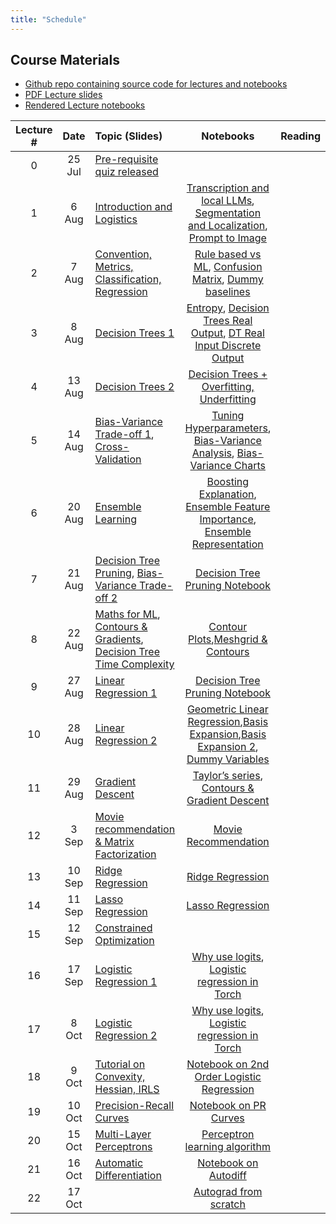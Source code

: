 ```yaml
---
title: "Schedule"
---
```



::: {.callout-note}
## Course Materials

* [Github repo containing source code for lectures and notebooks](https://github.com/nipunbatra/ml-teaching)
* [PDF Lecture slides](https://nipunbatra.github.io/ml-teaching/slides.html)
* [Rendered Lecture notebooks](https://nipunbatra.github.io/ml-teaching/notebooks.html)

:::


| Lecture # |    Date     | Topic (Slides)                                  | Notebooks |  Reading |
|:------:|:--------------:|:------------------------------------------------|:---------:|:---------|
|     0     | 25 Jul| [Pre-requisite quiz released](exams/prereq.qmd){target="_blank"} |           |          |
|     1     |    6 Aug    | [Introduction and Logistics](https://nipunbatra.github.io/ml-teaching/basics/slides/1-introduction-ml-2025.pdf){target="_blank"}                     |      [Transcription and local LLMs](https://nipunbatra.github.io/ml-teaching/notebooks/transcript.html){target="_blank"}, [Segmentation and Localization](https://nipunbatra.github.io/ml-teaching/notebooks/object-detection-segmentation.html){target="_blank"}, [Prompt to Image](https://nipunbatra.github.io/ml-teaching/notebooks/text_to_image.html){target="_blank"}     |            |
| 2| 7 Aug| [Convention, Metrics, Classification, Regression](https://nipunbatra.github.io/ml-teaching/basics/slides/accuracy-convention-handout.pdf){target="_blank"}|[Rule based vs ML](https://nipunbatra.github.io/ml-teaching/notebooks/rule-based-vs-ml.html){target="_blank"}, [Confusion Matrix](https://nipunbatra.github.io/ml-teaching/notebooks/confusion-mnist.html){target="_blank"}, [Dummy baselines](https://nipunbatra.github.io/ml-teaching/notebooks/dummy-baselines.html){target="_blank"}||
| 3| 8 Aug| [Decision Trees 1](https://nipunbatra.github.io/ml-teaching/supervised/slides/decision-trees-handout.pdf){target="_blank"}|[Entropy](https://nipunbatra.github.io/ml-teaching/notebooks/entropy.html){target="_blank"}, [Decision Trees Real Output](https://nipunbatra.github.io/ml-teaching/notebooks/decision-tree-real-output.html){target="_blank"}, [DT Real Input Discrete Output](https://nipunbatra.github.io/ml-teaching/notebooks/decision-tree-real-input-discrete-output.html){target="_blank"}||
| 4| 13 Aug| [Decision Trees 2](https://nipunbatra.github.io/ml-teaching/supervised/slides/decision-trees-handout.pdf){target="_blank"}|[Decision Trees + Overfitting, Underfitting](https://nipunbatra.github.io/ml-teaching/notebooks/decision-tree-real-input-real-output.html){target="_blank"}||
| 5| 14 Aug| [Bias-Variance Trade-off 1](https://nipunbatra.github.io/ml-teaching/supervised/slides/bias-variance.pdf){target="_blank"}, [Cross-Validation](https://nipunbatra.github.io/ml-teaching/supervised/slides/cross-validation-handout.pdf){target="_blank"}|[Tuning Hyperparameters](https://nipunbatra.github.io/ml-teaching/notebooks/hyperparams-experiments.html){target="_blank"}, [Bias-Variance Analysis](https://nipunbatra.github.io/ml-teaching/notebooks/bias-variance.html){target="_blank"}, [Bias-Variance Charts](https://nipunbatra.github.io/ml-teaching/notebooks/bias-variance-charts.html){target="_blank"}||
| 6| 20 Aug| [Ensemble Learning](https://nipunbatra.github.io/ml-teaching/supervised/slides/ensemble-handout.pdf){target="_blank"} | [Boosting Explanation](https://nipunbatra.github.io/ml-teaching/notebooks/boosting-explanation.html){target="_blank"}, [Ensemble Feature Importance](https://nipunbatra.github.io/ml-teaching/notebooks/ensemble-feature-importance.html){target="_blank"}, [Ensemble Representation](https://nipunbatra.github.io/ml-teaching/notebooks/ensemble-representation.html){target="_blank"} ||
| 7| 21 Aug| [Decision Tree Pruning](https://nipunbatra.github.io/ml-teaching/supervised/slides/decision-tree-pruning-handout.pdf){target="_blank"}, [Bias-Variance Trade-off 2](https://nipunbatra.github.io/ml-teaching/supervised/slides/bias-variance-2.pdf){target="_blank"} | [Decision Tree Pruning Notebook](https://nipunbatra.github.io/ml-teaching/notebooks/dt-pruning.html){target="_blank"} ||
| 8| 22 Aug| [Maths for ML](https://nipunbatra.github.io/ml-teaching/maths/slides/mathematical-ml-handout.pdf){target="_blank"}, [Contours & Gradients](https://nipunbatra.github.io/ml-teaching/maths/slides/ml-maths-2-contour-handout.pdf){target="_blank"}, [Decision Tree Time Complexity](https://nipunbatra.github.io/ml-teaching/maths/slides/decision-tree-complexity-handout.pdf){target="_blank"}|[Contour Plots](https://nipunbatra.github.io/ml-teaching/notebooks/contour.html){target="_blank"},[Meshgrid & Contours](https://nipunbatra.github.io/ml-teaching/notebooks/meshgrid.html)||
| 9| 27 Aug| [Linear Regression 1](https://nipunbatra.github.io/ml-teaching/supervised/slides/linear-regression-handout.pdf){target="_blank"} | [Decision Tree Pruning Notebook](https://nipunbatra.github.io/ml-teaching/notebooks/dt-pruning.html){target="_blank"} ||
| 10| 28 Aug| [Linear Regression 2](https://nipunbatra.github.io/ml-teaching/supervised/slides/linear-regression-handout.pdf){target="_blank"} | [Geometric Linear Regression](https://nipunbatra.github.io/ml-teaching/notebooks/geometric-linear-regression.html){target="_blank"},[Basis Expansion](https://nipunbatra.github.io/ml-teaching/notebooks/basis.html){target="_blank"},[Basis Expansion 2](https://nipunbatra.github.io/ml-teaching/notebooks/basis2.html){target="_blank"}, [Dummy Variables](https://nipunbatra.github.io/ml-teaching/notebooks/dummy-variables-multi-colinearity.html){target="_blank"} ||
| 11| 29 Aug| [Gradient Descent](https://nipunbatra.github.io/ml-teaching/optimization/slides/gradient-descent-handout.pdf){target="_blank"} | [Taylor's series](https://nipunbatra.github.io/ml-teaching/notebooks/taylor.html){target="_blank"}, [Contours & Gradient Descent](https://nipunbatra.github.io/ml-teaching/notebooks/contour.html){target="_blank"} ||
| 12| 3 Sep| [Movie recommendation & Matrix Factorization](https://nipunbatra.github.io/ml-teaching/supervised/slides/movie-recommendation.pdf){target="_blank"} | [Movie Recommendation](https://nipunbatra.github.io/ml-teaching/notebooks/movie-recommendation-knn-mf.html){target="_blank"} ||
| 13| 10 Sep| [Ridge Regression](https://nipunbatra.github.io/ml-teaching/supervised/slides/ridge-regression-handout.pdf){target="_blank"} | [Ridge Regression](https://nipunbatra.github.io/ml-teaching/notebooks/ridge.html){target="_blank"} ||
| 14| 11 Sep| [Lasso Regression](https://nipunbatra.github.io/ml-teaching/supervised/slides/lasso-regression-handout.pdf){target="_blank"} | [Lasso Regression](https://nipunbatra.github.io/ml-teaching/notebooks/lasso-regression.html){target="_blank"} ||
| 15| 12 Sep| [Constrained Optimization](https://nipunbatra.github.io/ml2022/lectures/ml-maths-3.pdf){target="_blank"} |||
| 16| 17 Sep| [Logistic Regression 1](https://nipunbatra.github.io/ml-teaching/supervised/slides/logistic-regression-handout.pdf){target="_blank"} | [Why use logits](https://nipunbatra.github.io/ml-teaching/notebooks/logits-usage.html){target="_blank"}, [Logistic regression in Torch](https://nipunbatra.github.io/ml-teaching/notebooks/logistic-regression-torch.html){target="_blank"} ||
| 17| 8 Oct| [Logistic Regression 2](https://nipunbatra.github.io/ml-teaching/supervised/slides/logistic-regression-handout.pdf){target="_blank"} | [Why use logits](https://nipunbatra.github.io/ml-teaching/notebooks/logits-usage.html){target="_blank"}, [Logistic regression in Torch](https://nipunbatra.github.io/ml-teaching/notebooks/logistic-regression-torch.html){target="_blank"} ||
| 18| 9 Oct| [Tutorial on Convexity, Hessian, IRLS](https://nipunbatra.github.io/ml-teaching/optimization/slides/convexity-hessian-irls.pdf){target="_blank"} | [Notebook on 2nd Order Logistic Regression](https://nipunbatra.github.io/ml-teaching/notebooks/logistic-torch-second-order.html){target="_blank"} ||
| 19| 10 Oct| [Precision-Recall Curves](https://nipunbatra.github.io/ml-teaching/supervised/slides/pr-curve.pdf){target="_blank"} | [Notebook on PR Curves](https://nipunbatra.github.io/ml-teaching/notebooks/pr-curve.html){target="_blank"} ||
| 20| 15 Oct| [Multi-Layer Perceptrons](https://nipunbatra.github.io/ml-teaching/neural-networks/slides/mlp.pdf){target="_blank"} | [Perceptron learning algorithm](https://nipunbatra.github.io/ml-teaching/notebooks/perceptron-learning.html){target="_blank} ||
| 21| 16 Oct| [Automatic Differentiation](https://nipunbatra.github.io/ml-teaching/neural-networks/slides/autograd.pdf){target="_blank"} | [Notebook on Autodiff](https://nipunbatra.github.io/ml-teaching/notebooks/autodiff.html){target="_blank} ||
| 22| 17 Oct|| [Autograd from scratch](https://nipunbatra.github.io/ml-teaching/notebooks/autograd-from-scratch.html){target="_blank} ||


<!-- | 20| 15 Oct| [MLP 1](https://nipunbatra.github.io/ml-teaching/neural-networks/slides/mlp.pdf){target="_blank"} ||| -->
<!--
| 4| 9 Aug| [Decision Trees 2, Bias and Variance](https://nipunbatra.github.io/ml-teaching/supervised/slides/bias-variance.pdf)|[Bias variance](https://nipunbatra.github.io/ml-teaching/notebooks/bias-variance.html), [Decision Trees + Overfitting, Underfitting](https://nipunbatra.github.io/ml-teaching/notebooks/decision-tree-real-input-real-output.html)| |
|5| 13 Aug| Tutorial on Numpy, Pandas, Classes, [Cross-validation](https://nipunbatra.github.io/ml-teaching/supervised/slides/cross-validation.pdf)| [Numpy, Pandas, Entropy](https://nipunbatra.github.io/ml-teaching/notebooks/numpy-pandas-basics.html), [Classes and Trees](https://nipunbatra.github.io/ml-teaching/notebooks/classes-trees.html), [Cross-validation and tuning hyperparameters](https://nipunbatra.github.io/ml-teaching/notebooks/hyperparams-experiments.html)||
|6| 16 Aug| [Lecture on Random Forests](https://nipunbatra.github.io/ml-teaching/supervised/slides/ensemble.pdf)|[Notebook on Random Forests feature importance from scratch](https://nipunbatra.github.io/ml-teaching/notebooks/ensemble-feature-importance.html)||
|7|20 Aug| Tutorial on RF feature importance, meshgrid, contour plots|[Notebook on Random Forests feature importance from scratch](https://nipunbatra.github.io/ml-teaching/notebooks/ensemble-feature-importance.html), [Notebook on meshgrid](https://nipunbatra.github.io/ml-teaching/notebooks/meshgrid.html)||
|8| 21 Aug| [Linear Regression](https://nipunbatra.github.io/ml-teaching/supervised/slides/linear-regression.pdf)|||
|9| 23 Aug| [Linear Regression: Basis Functions](https://nipunbatra.github.io/ml-teaching/supervised/slides/linear-regression.pdf)|[Notebook](https://nipunbatra.github.io/ml-teaching/notebooks/basis.html)||
|10| 27 Aug| [Linear Regression: Geometric Interpretation, Multi-colinearity, Dummy Variables](https://nipunbatra.github.io/ml-teaching/supervised/slides/linear-regression.pdf)|[Notebook](https://nipunbatra.github.io/ml-teaching/notebooks/geometric-linear-regression.html), [Notebook on multi-colinearlity](https://nipunbatra.github.io/ml-teaching/notebooks/dummy-variables-multi-colinearity.html)||
11| 29 Aug | [Gradient Descent](https://nipunbatra.github.io/ml-teaching/optimization/slides/gradient-descent.pdf) |[Notebook on Taylor's series](https://nipunbatra.github.io/ml-teaching/notebooks/taylor.html), [Notebook on Contour plots and gradient descent](https://nipunbatra.github.io/ml-teaching/notebooks/contour.html)| |
12| 30 Aug||||
13| 3 Sep | Quiz|||
14| 5 Sep | Quiz discussion|||
15| 6 Sep |[Gradient Descent](https://nipunbatra.github.io/ml-teaching/optimization/slides/gradient-descent.pdf) |[Notebook on Taylor's series](https://nipunbatra.github.io/ml-teaching/notebooks/taylor.html), [Notebook on Contour plots and gradient descent](https://nipunbatra.github.io/ml-teaching/notebooks/contour.html)| |
16| 10 Sep| [Movie recommendation, Matrix Factorisation](https://nipunbatra.github.io/ml-teaching/supervised/slides/MovieRecommendation.pdf)|[Notebook on Movie Recommendation](https://nipunbatra.github.io/ml-teaching/notebooks/movie-recommendation-knn-mf.html)||
17| 12 Sep| Regularised Linear Regression: [Ridge Regression](https://nipunbatra.github.io/ml-teaching/supervised/slides/ridge-regression.pdf), [LASSO Regression](https://nipunbatra.github.io/ml-teaching/supervised/slides/lasso-regression.pdf)| | |
18| 13 Sep| [Logistic Regression](https://nipunbatra.github.io/ml-teaching/supervised/slides/logistic-1.pdf)|[Notebook on why use logits](https://nipunbatra.github.io/ml-teaching/notebooks/logits-usage.html), [Notebook on Logistic regression in Torch](https://nipunbatra.github.io/ml-teaching/notebooks/logistic-regression-torch.html)| |
19| 17 Sep| [Logistic Regression](https://nipunbatra.github.io/ml-teaching/supervised/slides/logistic-1.pdf)|[Notebook on why use logits](https://nipunbatra.github.io/ml-teaching/notebooks/logits-usage.html), [Notebook on Logistic regression in Torch](https://nipunbatra.github.io/ml-teaching/notebooks/logistic-regression-torch.html)| |
20| 19 Sep| [Tutorial on convexity](https://nipunbatra.github.io/ml-teaching/optimization/slides/convexity/convexity.pdf)|| |
21| 20 Sep| [Weighted Linear regression](https://nipunbatra.github.io/ml-teaching/supervised/slides/Weighted-least.pdf), [Convexity of Cross-entropy loss function for logistic regression and IRLS](https://nipunbatra.github.io/ml-teaching/supervised/slides/Logistic-Hessian.pdf)|| |
22| 24 Sep| Precision recall curve, [MLP-1](https://nipunbatra.github.io/ml-teaching/neural-networks/slides/mlp.pdf)|[Notebook on precision recall curves](https://nipunbatra.github.io/ml-teaching/notebooks/pr-curve.html)| |
23| 26 Sep|[MLP I](https://nipunbatra.github.io/ml-teaching/neural-networks/slides/mlp.pdf) ||
24| 15 Oct|[MLP II](https://nipunbatra.github.io/ml-teaching/neural-networks/slides/mlp.pdf) ||
25| 17 Oct| [Autograd](https://nipunbatra.github.io/ml-teaching/neural-networks/slides/autograd.pdf)|[Notebook](https://nipunbatra.github.io/ml-teaching/notebooks/autodiff.html)||
26| 18 Oct| Next word prediction [[Slides](https://nipunbatra.github.io/ml-teaching/neural-networks/slides/next-token.pdf)], [Notebook](https://nipunbatra.github.io/ml-teaching/notebooks/names.html)||
28| 22 Oct| [CNN - I](https://nipunbatra.github.io/ml-teaching/neural-networks/slides/CNN.pdf), [1D CNN](https://nipunbatra.github.io/ml-teaching/neural-networks/slides/1d-cnn.pdf) [Notebook 1](https://nipunbatra.github.io/ml-teaching/notebooks/1d-cnn.html), [Notebook 2 on edge detection](https://nipunbatra.github.io/ml-teaching/notebooks/cnn-edge.html), [Notebook 3 on LeNet](https://nipunbatra.github.io/ml-teaching/notebooks/cnn.html)| |
29| 24 Oct| [CNN - II](https://nipunbatra.github.io/ml-teaching/neural-networks/slides/CNN.pdf) ||
30| 25 Oct|Object detection tutorial + How to setup Kaggle||
31| 29 Oct| [Unsupervised learning](https://nipunbatra.github.io/ml-teaching/unsupervised/slides/unsupervised.pdf)||
32| 1 Nov| [KNN](https://nipunbatra.github.io/ml-teaching/supervised/slides/knn.pdf), [Approximate KNN](https://nipunbatra.github.io/ml-teaching/supervised/slides/KNN-approx.pdf)| |[Notebook (Parametric v/s Non-Parametric)](https://nipunbatra.github.io/ml2023/notebooks/posts/parametric-non-parametric.html), [Notebook (Curse of dimensionality)](https://nipunbatra.github.io/ml-teaching/notebooks/curse-dimensionality)| Reference on Parameteric v/s Non-Parametric [from MLSS](http://mlss.tuebingen.mpg.de/2015/slides/ghahramani/gp-neural-nets15.pdf), [ML Mastery](https://machinelearningmastery.com/parametric-and-nonparametric-machine-learning-algorithms/), [StackExchange](https://stats.stackexchange.com/questions/268638/what-exactly-is-the-difference-between-a-parametric-and-non-parametric-model), [Sebastian Raschka's blog](https://sebastianraschka.com/faq/docs/parametric_vs_nonparametric.html) |
33| 5 Nov| [Reinforcement learning](https://nipunbatra.github.io/ml-teaching/reinforcement-learning/slides/rl.pdf)|[Notebook 1](https://nipunbatra.github.io/ml-teaching/notebooks/rl-1.html), [Notebook 2](https://nipunbatra.github.io/ml-teaching/notebooks/rl-2.html)| |
34| 7 Nov| [SVM - I](https://nipunbatra.github.io/ml-teaching/supervised/slides/svm-intro.pdf)|[Notebook 1](https://nipunbatra.github.io/ml-teaching/notebooks/svm.html)|
35| 12 Nov| [SVM-2 Kernels (slides from previous lecture)]|[Notebook](https://nipunbatra.github.io/ml-teaching/notebooks/svm-primal-dual.html), [Notebook 2](https://nipunbatra.github.io/ml-teaching/notebooks/svm-kernel.html)||
36| 14 Nov| [Constrained Optimization 1](https://nipunbatra.github.io/ml-teaching/maths/slides/constrained-1.pdf), [Constrained Optimization 2 (self study)](https://nipunbatra.github.io/ml-teaching/maths/slides/constrained-2.pdf)| [Part 2 recording from older run](https://www.youtube.com/watch?v=Gr1o97QI1PI)|
37| 19 Nov| [Support Vector Machines (Soft Margin)](https://nipunbatra.github.io/ml-teaching/supervised/slides/svm-soft-margin.pdf)|

<!-- your comment

|6| 15 Jan| Cross-validation, [Ensemble Methods](https://nipunbatra.github.io/ml-teaching/supervised/slides/ensemble.pdf)| [Cross-validation and tuning hyperparameters](https://nipunbatra.github.io/ml-teaching/notebooks/hyperparams-experiments.html)| [Recording](https://www.youtube.com/watch?v=FrNR-1cfpHc)||
|7| 17 Jan| [Lecture on Random Forests](https://nipunbatra.github.io/ml-teaching/supervised/slides/ensemble.pdf)|, Tutorial on Random Forests + Meshgrid |[Video](https://www.youtube.com/watch?v=NDYiYk7vJTU)|[Notebook on Random Forests feature importance from scratch](https://nipunbatra.github.io/ml-teaching/notebooks/ensemble-feature-importance.html), [Notebook on meshgrid](https://nipunbatra.github.io/ml-teaching/notebooks/meshgrid.html)||
|8| 19 Jan| [Linear Regression](https://nipunbatra.github.io/ml-teaching/supervised/slides/linear-regression.pdf)|[Recording](https://www.youtube.com/watch?v=3cAzgZOrC3U)|||
|9| 24 Jan| [Linear Regression: Basis Functions](https://nipunbatra.github.io/ml-teaching/supervised/slides/linear-regression.pdf)|[Recording](https://www.youtube.com/watch?v=gkb9-xJfR08)|[Notebook](https://nipunbatra.github.io/ml-teaching/notebooks/basis.html)||
|10| 25 Jan| [Linear Regression: Geometric Interpretation](https://nipunbatra.github.io/ml-teaching/supervised/slides/linear-regression.pdf)|[Recording](https://www.youtube.com/watch?v=SE0WhKNd8K8)|[Notebook](https://nipunbatra.github.io/ml-teaching/notebooks/geometric-linear-regression.html)||
10|  27 Jan| [Multi-colinearity, Dummy Variables](https://nipunbatra.github.io/ml-teaching/supervised/slides/linear-regression.pdf)|[Recording](https://www.youtube.com/watch?v=htXMbi-G5HQ) | [Notebook](https://nipunbatra.github.io/ml-teaching/notebooks/dummy-variables-multi-colinearity.html)| |
11| 29 Jan | [Gradient Descent](https://nipunbatra.github.io/ml-teaching/optimization/slides/gradient-descent.pdf) |[Recording](https://www.youtube.com/watch?v=3BJfkVM1R9A) | [Notebook on Taylor's series](https://nipunbatra.github.io/ml-teaching/notebooks/taylor.html), [Notebook on Contour plots and gradient descent](https://nipunbatra.github.io/ml-teaching/notebooks/contour.html)| |
12| 31 Jan| Tutorial on GCloud + Forecasting + Polynomial Regression with Basis functions | | [Notebook on Polynomial Regression](https://nipunbatra.github.io/ml-teaching/notebooks/polynomial_features.html), [Notebook on Autoregressive Model](https://nipunbatra.github.io/ml-teaching/notebooks/autoregressive_model.html)| [Article on Polynomial Regression](https://alexshtf.github.io/2024/01/21/Bernstein.html)|
13| 2 Feb| Quiz 1 | | | |
14| 5 Feb | [Gradient Descent](https://nipunbatra.github.io/ml-teaching/optimization/slides/gradient-descent.pdf) | [Recording](https://www.youtube.com/watch?v=GoGnoqkITjs) | [Notebook on Gradient Descent](https://nipunbatra.github.io/ml-teaching/notebooks/gd.html) | |
15| 7 Feb| [Movie recommendation, Matrix Factorisation](https://nipunbatra.github.io/ml-teaching/supervised/slides/MovieRecommendation.pdf)|[Recording](https://www.youtube.com/watch?v=zf1e3HhLriM)|[Notebook on Movie Recommendation](https://nipunbatra.github.io/ml-teaching/notebooks/movie-recommendation-knn-mf.html)||
16| 9 Feb| Regularised Linear Regression: [Ridge Regression](https://nipunbatra.github.io/ml-teaching/supervised/slides/ridge-regression.pdf), [LASSO Regression](https://nipunbatra.github.io/ml-teaching/supervised/slides/lasso-regression.pdf)|[Recording](https://youtu.be/Jn4dMLGSZuQ?si=WoHlG7xm28FonD-I) | | |
17| 12 Feb| [Coordinate Descent](https://nipunbatra.github.io/ml-teaching/supervised/slides/lasso-regression.pdf) + [Time Complexity](https://nipunbatra.github.io/ml-teaching/slides/time_complexity.pdf) + [ML Maths](https://nipunbatra.github.io/ml-teaching/slides/ml-maths.pdf) + [Convexity](https://nipunbatra.github.io/ml-teaching/optimization/slides/convexity/convexity.pdf)| Not Recorded | [Notebook on Sklearn with GPU](https://nipunbatra.github.io/ml-teaching/notebooks/Sklearn_on_GPU.html)| |
18| 14 Feb| [Mock Quiz](https://nipunbatra.github.io/ml-teaching/slides/mock-quiz.pdf)| | | |
19| 16 Feb| Guest Lecture by [Arjun Bhagoji](https://arjunbhagoji.github.io/), [Adversarial Examples for ML](https://nipunbatra.github.io/ml-teaching/slides/guest-lecture.pdf)| |[Notebook](https://nipunbatra.github.io/ml-teaching/notebooks/guest-lecture/Student_copy_adv_examples_tutorial__Arjun_Bhagoji.html) | |
20| 26 Feb| Mid sem exam discussion | | | |
21| 28 Feb| [Logistic Regression](https://nipunbatra.github.io/ml-teaching/supervised/slides/logistic-1.pdf)|[Recording](https://www.youtube.com/watch?v=vMlOUAys38Q)|[Notebook on why use logits](https://nipunbatra.github.io/ml-teaching/notebooks/logits-usage.html), [Notebook on Logistic regression in Torch](https://nipunbatra.github.io/ml-teaching/notebooks/logistic-regression-torch.html)| |
22| 1 March| [Logistic Regression](https://nipunbatra.github.io/ml-teaching/supervised/slides/logistic-1.pdf)|[Recording](https://www.youtube.com/watch?v=oD8EnYTYdpk)|[Notebook](https://nipunbatra.github.io/ml-teaching/notebooks/logistic-circular.html)| |
23| 5 March| [MLP I](https://nipunbatra.github.io/ml-teaching/neural-networks/slides/mlp.pdf) |[Recording](https://www.youtube.com/watch?v=eWGDS4nvd_w)|| |
24| 6 March| [MLP II](https://nipunbatra.github.io/ml-teaching/neural-networks/slides/mlp.pdf)|[Recording](https://www.youtube.com/watch?v=qPXJNgSYcXA)|[Notebook](https://nipunbatra.github.io/ml-teaching/notebooks/nn_vectorization_with_vmap_jaxtyping_and_beartype_zeel.html#vectorization-with-torch.vmap)| |
25| 7 March| [Next token prediction](https://nipunbatra.github.io/ml-teaching/neural-networks/slides/next-token.pdf) |[Recording](https://www.youtube.com/watch?v=RTRuN0GgQo4&feature=youtu.be)|[Notebook](https://nipunbatra.github.io/ml-teaching/notebooks/names.html)| |
26| 11 March| [Mock Quiz](https://nipunbatra.github.io/ml-teaching/slides/mock-quiz-2.pdf)| |[Solution](https://nipunbatra.github.io/ml-teaching/slides/mock-quiz-2-solution.pdf)| |
27| 13 March| [Autograd](https://nipunbatra.github.io/ml-teaching/neural-networks/slides/autograd.pdf)|[Recording](https://www.youtube.com/watch?v=Qo3z51lBQ1k)|[Notebook](https://nipunbatra.github.io/ml-teaching/notebooks/autodiff.html)| |
28| 18 March| [CNN - I](https://nipunbatra.github.io/ml-teaching/neural-networks/slides/CNN.pdf), [1D CNN](https://nipunbatra.github.io/ml-teaching/neural-networks/slides/1d-cnn.pdf) |[Recording](https://www.youtube.com/watch?v=CfC3hOYSTNc)|[Notebook 1](https://nipunbatra.github.io/ml-teaching/notebooks/1d-cnn.html), [Notebook 2 on edge detection](https://nipunbatra.github.io/ml-teaching/notebooks/cnn-edge.html), [Notebook 3 on LeNet](https://nipunbatra.github.io/ml-teaching/notebooks/cnn.html)| |
29| 20 March| [CNN - II](https://nipunbatra.github.io/ml-teaching/neural-networks/slides/CNN.pdf) |[Recording](https://www.youtube.com/watch?v=tZJwzURBinE)|[Notebook]()| |
30| 22 March| [KNN](https://nipunbatra.github.io/ml-teaching/supervised/slides/knn.pdf) |[Recording](https://www.youtube.com/watch?v=hwwl_M-emaY)|[Notebook (Parametric v/s Non-Parametric)](https://nipunbatra.github.io/ml2023/notebooks/posts/parametric-non-parametric.html), [Notebook (Curse of dimensionality)](https://nipunbatra.github.io/ml-teaching/notebooks/curse-dimensionality)| Reference on Parameteric v/s Non-Parametric [from MLSS](http://mlss.tuebingen.mpg.de/2015/slides/ghahramani/gp-neural-nets15.pdf), [ML Mastery](https://machinelearningmastery.com/parametric-and-nonparametric-machine-learning-algorithms/), [StackExchange](https://stats.stackexchange.com/questions/268638/what-exactly-is-the-difference-between-a-parametric-and-non-parametric-model), [Sebastian Raschka's blog](https://sebastianraschka.com/faq/docs/parametric_vs_nonparametric.html) |
31| 1 April| [Reinforcement learning](https://nipunbatra.github.io/ml-teaching/reinforcement-learning/slides/rl.pdf) |[Recording](https://www.youtube.com/watch?v=Gth666ecEYM)|[Notebook 1](https://nipunbatra.github.io/ml-teaching/notebooks/rl-1.html), [Notebook 2](https://nipunbatra.github.io/ml-teaching/notebooks/rl-2.html)| |
32| 3 April| [Unsupervised learning](https://nipunbatra.github.io/ml-teaching/unsupervised/slides/unsupervised.pdf)|[Recording](https://www.youtube.com/watch?v=Zoubg9Gvq40)|[Notebook]()| |
33| 5 April| [Approximate KNN](https://nipunbatra.github.io/ml-teaching/supervised/slides/KNN-approx.pdf)| [Recording](https://www.youtube.com/watch?v=C9HQLyXwEw0)|[Notebook](https://nipunbatra.github.io/ml-teaching/notebooks/knn-variants.html)| |
34| 8 April| [Constrained Optimization 1](https://nipunbatra.github.io/ml-teaching/maths/slides/constrained-1.pdf), [Constrained Optimization 2 (self study)](https://nipunbatra.github.io/ml-teaching/maths/slides/constrained-2.pdf)| [Part 2 recording from older run](https://www.youtube.com/watch?v=Gr1o97QI1PI)|[Notebook]()| |
35| 10 April| [SVM - I](https://nipunbatra.github.io/ml-teaching/supervised/slides/svm-intro.pdf)|[Recording](https://www.youtube.com/watch?v=GJ79bHF1P5I)|[Notebook 1](https://nipunbatra.github.io/ml-teaching/notebooks/svm.html)| |
36| 12 April| [SVM - II (Kernel)](https://nipunbatra.github.io/ml-teaching/supervised/slides/svm-intro.pdf)|[Recording](https://www.youtube.com/watch?v=evGchl_3pGY&list=PLftoLyLEwECDqanAL7LkZNnZG9VdNCiJF&index=30)|[Notebook](https://nipunbatra.github.io/ml-teaching/notebooks/svm-primal-dual.html), [Notebook 2](https://nipunbatra.github.io/ml-teaching/notebooks/svm-kernel.html)| |
37| 15 April| SVM - III (QP, Kernels as similarity)|[Recording](https://www.youtube.com/watch?v=BLj0hhT-tL4)|[Notebook on QP](https://nipunbatra.github.io/ml-teaching/notebooks/svm-cvxopt.html), [Notebook on kernels-1](https://nipunbatra.github.io/ml-teaching/notebooks/svm-kernel-understanding.html)| |    
38| 17 April| [SVM - IV (Kernel understanding, Soft Margin)](https://nipunbatra.github.io/ml-teaching/supervised/slides/svm-soft-margin.pdf)|[Recording](https://www.youtube.com/watch?v=QaYpHAc5N-A&list=PLftoLyLEwECDqanAL7LkZNnZG9VdNCiJF&index=32)|[Notebook on kernel understanding](https://nipunbatra.github.io/ml-teaching/notebooks/svm-kernel.html), [Notebook on soft margin](https://nipunbatra.github.io/ml-teaching/notebooks/svm-soft-margin.html)| |
39| 19 April| Overall revision|


-->


<!--

27| 18 March| [Naive Bayes]| [Recording]()|[Notebook]()| |
28| 20 March| [KNN] |[Recording]()|[Notebook]()| |
29| 1 April| [Unsupervised Learning - 1] |[Recording]()|[Notebook]()| |
30|3 April | [Unsupervised Learning - 2] |[Recording]()|[Notebook]()| |
31| 5 April| [Constrained Optimization] |[Recording]()|[Notebook]()| |
32| 8 April| [SVM - 1] |[Recording]()|[Notebook]()| |
33| 10 April| [SVM - 2] |[Recording]()|[Notebook]()| |
34| 12 April| [SVM - 3] |[Recording]()|[Notebook]()| |
35| 15 April| [RL - 1] |[Recording]()|[Notebook]()| |
36| 17 April| [RL - 2] |[Recording]()|[Notebook]()| |
37| 19 April| [Mock Quiz] |[Recording]()|[Notebook]()| |




|None| 4 Jan|[Pre-requisites quiz released](https://nipunbatra.github.io/ml2023/exams/prereq.html)|
|2|5 Jan|Convention, Metrics, Classification, Regression [[Slides](lectures/accuracy.pdf)]|
|3|10 Jan|Decision Trees - 1[[Slides](lectures/decision-tree-1.pdf)][[Notebook](https://nipunbatra.github.io/ml2023/notebooks/posts/tips.html)]|
|4|12 Jan|Decision Trees - 2[[Slides](lectures/decision-tree-2-bias-variance-1.pdf)][[Notebook](https://nipunbatra.github.io/ml2023/notebooks/posts/pivot-cross.html)]|
|5|17 Jan|Bias and Variance[[Slides](lectures/bias-variance-1.pdf)][[Notebook on Python utils](https://nipunbatra.github.io/ml2023/notebooks/posts/python-utils.html)][[Notebook on Grid Search](https://nipunbatra.github.io/ml2023/notebooks/posts/hyperparameter-1.html)]|
|None| 18 Jan| Quiz 1|
|6|19 Jan| Bias, Variance 2, Cross Validation[[Slides](lectures/cross-validation.pdf)]|
|7|24 Jan| Ensemble Methods[[Slides](lectures/ensemble.pdf)]| 
|8|31 Jan| Ensemble Methods[[Slides](lectures/ensemble.pdf)], Weighted samples in decision trees[[Slides](lectures/dt-weighted.pdf)], Maths for ML-1 [[Slides](lectures/ml-maths.pdf)] [[Notebook-1](https://nipunbatra.github.io/ml2023/notebooks/posts/maths-jax.html)] [[Notebook 2](https://nipunbatra.github.io/ml2023/notebooks/posts/lowrank-matrix.html)], [[Streamlit app](notebooks/posts/streamlit-app.py)] Linear Regression [[Slides](lectures/linear-regression.pdf)]|
|9| 2 Feb| Linear Regression [[Slides](lectures/linear-regression.pdf)], Contour Plots [[Slides](lectures/ml-maths-2-contour.pdf)], Geometric View of Linear Regression [[Slides](lectures/geometric-regression.pdf)]|
|10| 9 Feb| Linear Regression II [[Slides](lectures/linear-regression-2.pdf)]|
|11| 14 Feb| Gradient Descent [[Slides](lectures/Gradient-descent.pdf)], [Taylor's Series](https://www.youtube.com/watch?v=3d6DsjIBzJ4&t), [Notebook on Taylor's series](https://nipunbatra.github.io/ml2023/notebooks/posts/taylor.html), [Reference on relationship between Taylor's series and GD](https://www.cs.princeton.edu/courses/archive/fall18/cos597G/lecnotes/lecture3.pdf), [Reference 2](https://ekamperi.github.io/machine%20learning/2019/07/28/gradient-descent.html)|
|12| 16 Feb| Gradient Descent [[Slides](lectures/Gradient-descent.pdf)] [Notebook](https://nipunbatra.github.io/ml2023/notebooks/posts/gd.html)|
|13| 21 Feb|Gradient Descent continued, [[Ridge Regression](lectures/ridge-regression.pdf)], [[Streamlit demo](https://nipunbatra-ml-ridge.streamlit.app)], [[Additional reading on SGD being an unbiased estimator](https://florian.github.io/estimators/)]|
|14| 23 Feb|Ridge regression, [LASSO](lectures/lasso-regression.pdf), [[Interactive article on Optimization algorithms](https://fa.bianp.net/teaching/2018/COMP-652/stochastic_gradient.html)]|
|15| 28 Feb|Logistic regression [[Slides](lectures/logistic-1.pdf)], [[Notebook](https://nipunbatra.github.io/ml2023/notebooks/posts/logistic.html)] (best run locally to render interactive visualisations)|
|16| 2 Mar|Logistic regression [[Slides](lectures/logistic-1.pdf)]|
|17| 14 Mar| Logistic regression [[Slides](lectures/logistic-1.pdf)]|
|18| 16 Mar| MLP [[Slides](lectures/mlp.pdf)]|
|19| 21 Mar| MLP [[Slides](lectures/mlp.pdf)], [Notebook](https://nipunbatra.github.io/ml2023/notebooks/posts/nn.html)|
|20| 28 Mar| MLP [[Slides](lectures/mlp.pdf)]|
|21| 30 Mar| Next work prediction [[Slides](lectures/next-token.pdf)], [Notebook](https://nipunbatra.github.io/ml2023/notebooks/posts/names.html)|
|22| 4 Apr | Convolutional Neural Networks [[Slides](lectures/CNN.pdf)], [1d CNN slides](lectures/1d-cnn.pdf), [Notebook 1](https://nipunbatra.github.io/ml2023/notebooks/posts/cnn.html), [Notebook 2](https://nipunbatra.github.io/ml2023/notebooks/posts/cnn-edge.html), [Notebook 3](https://nipunbatra.github.io/ml2023/notebooks/posts/1d-cnn.html), [Equivariance v/s Invariance](https://www.doc.ic.ac.uk/~bkainz/teaching/DL/notes/equivariance.pdf), [Reference1](https://poloclub.github.io/cnn-explainer/), [Reference2](https://e2eml.school/how_convolutional_neural_networks_work.html), [Notebook](https://nipunbatra.github.io/ml2023/notebooks/posts/cnn.html)|
|23| 6 Apr| Autograd  [[Slides](lectures/autograd.pdf)], [Notebook on Autodiff](https://nipunbatra.github.io/ml2023/notebooks/posts/autodiff-helper.html), [Reference on chain rule](https://tutorial.math.lamar.edu/classes/calciii/chainrule.aspx) Naive Bayes [[Slides](lectures/naive-bayes.pdf)]|
|24| 11 Apr| Naive Bayes [[Slides](lectures/naive-bayes.pdf)], KNN [[Slides](lectures/knn.pdf)]|
|25| 13 Apr| KNN, [Parametric v/s Non-Parametric](https://nipunbatra.github.io/ml2023/notebooks/posts/parametric-non-parametric.html), [Movie Recommendation](https://nipunbatra.github.io/ml2023/notebooks/posts/movie-recommendation-knn-mf.html)|
|26| 18 Apr| [Curse of Dimensionality](https://nipunbatra.github.io/ml2023/notebooks/posts/curse-dimensionality.html), [Segment Anything demo](https://segment-anything.com), Unsupervised learning, [Image segmentation](https://nipunbatra.github.io/ml2023/notebooks/posts/kmeans-segmentation.html), [Image completion](https://nipunbatra.github.io/ml2023/notebooks/posts/image-completion.html), KMeans [Viz 1](https://www.naftaliharris.com/blog/visualizing-k-means-clustering/), [Viz 2](http://alekseynp.com/viz/k-means.html), [PCA reference](https://www.youtube.com/watch?v=g-Hb26agBFg)|
|27| 20 Apr| [Constrained Optimization (self study)](https://www.youtube.com/watch?v=rjq0g-ugwwg), [Support Vector Machines -1](lectures/svm-intro.pdf)|
|28| 23 Apr| [Support Vector Machines](lectures/svm-intro.pdf)|
|29| 25 Apr| [Support Vector Machines (Soft Margin)](lectures/svm-soft-margin.pdf)|


-->

